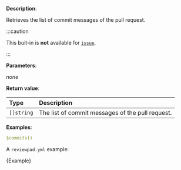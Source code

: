 
**Description**:

Retrieves the list of commit messages of the pull request.

:::caution

This buit-in is **not** available for [`issue`](/guides/syntax#workflow).

:::

**Parameters**:

_none_

**Return value**:

| Type       | Description                                      |
| :--------- | :----------------------------------------------- |
| `[]string` | The list of commit messages of the pull request. |

**Examples**:

```yml
$commits()
```

A `reviewpad.yml` example:

<CodeBlock language="yml" title="reviewpad.yml">{Example}</CodeBlock>
